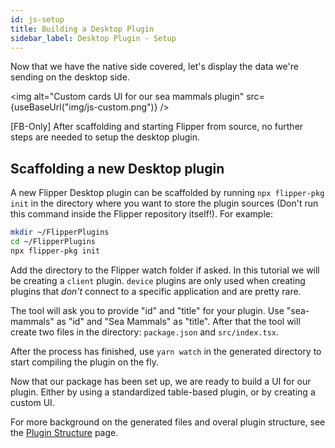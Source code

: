 ```yaml
---
id: js-setup
title: Building a Desktop Plugin
sidebar_label: Desktop Plugin - Setup
---
```


Now that we have the native side covered, let's display the data we're sending
on the desktop side. 

<img alt="Custom cards UI for our sea mammals plugin" src={useBaseUrl("img/js-custom.png")} />

<FbInternalOnly>
[FB-Only] After scaffolding and starting Flipper from source, no further steps are needed to setup the desktop plugin. 
</FbInternalOnly>

<OssOnly>

## Scaffolding a new Desktop plugin

A new Flipper Desktop plugin can be scaffolded by running `npx flipper-pkg init` in the directory where you want to store the plugin sources (Don't run this command inside the Flipper repository itself!). For example:

```bash
mkdir ~/FlipperPlugins
cd ~/FlipperPlugins
npx flipper-pkg init
```

Add the directory to the Flipper watch folder if asked. In this tutorial we will be creating a `client` plugin. `device` plugins are only used when creating plugins that _don't_ connect to a specific application and are pretty rare.

The tool will ask you to provide "id" and "title" for your plugin. Use "sea-mammals" as "id" and "Sea Mammals" as "title". After that the tool will create two files in the directory: `package.json` and `src/index.tsx`.

After the process has finished, use `yarn watch` in the generated directory to start compiling the plugin on the fly. 

Now that our package has been set up, we are ready to build a UI for our plugin. Either by using a standardized table-based plugin, or by creating a custom UI.

</OssOnly>

For more background on the generated files and overal plugin structure, see the [Plugin Structure](../extending/desktop-plugin-structure) page.
